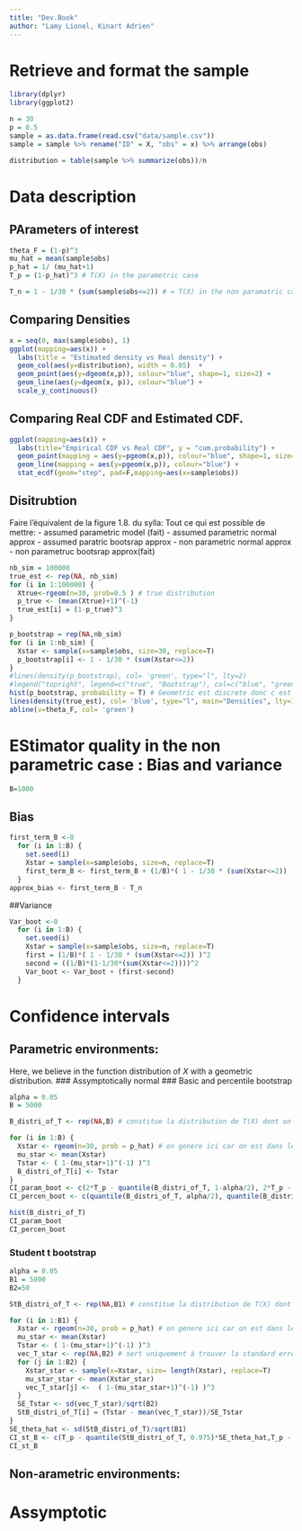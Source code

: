 ```yaml
---
title: "Dev.Book"
author: "Lamy Lionel, Kinart Adrien"
---
```


# Retrieve and format the sample 

```r
library(dplyr)
library(ggplot2)

n = 30 
p = 0.5
sample = as.data.frame(read.csv("data/sample.csv"))
sample = sample %>% rename("ID" = X, "obs" = x) %>% arrange(obs)

distribution = table(sample %>% summarize(obs))/n

```
# Data description
## PArameters of interest
```r
theta_F = (1-p)^3
mu_hat = mean(sample$obs)
p_hat = 1/ (mu_hat+1) 
T_p = (1-p_hat)^3 # T(X) in the parametric case

T_n = 1 - 1/30 * (sum(sample$obs<=2)) # = T(X) in the non paramatric case 
```

## Comparing Densities

```r
x = seq(0, max(sample$obs), 1)
ggplot(mapping=aes(x)) +
  labs(title = "Estimated density vs Real density") +
  geom_col(aes(y=distribution), width = 0.05)  + 
  geom_point(aes(y=dgeom(x,p)), colour="blue", shape=1, size=2) +
  geom_line(aes(y=dgeom(x, p)), colour="blue") + 
  scale_y_continuous()

```

## Comparing Real CDF and Estimated CDF.

```r
ggplot(mapping=aes(x)) +
  labs(title="Empirical CDF vs Real CDF", y = "cum.probability") +
  geom_point(mapping = aes(y=pgeom(x,p)), colour="blue", shape=1, size=2) + 
  geom_line(mapping = aes(y=pgeom(x,p)), colour="blue") +
  stat_ecdf(geom="step", pad=F,mapping=aes(x=sample$obs))
```
## Disitrubtion
Faire l'équivalent de la figure 1.8. du sylla:
Tout ce qui est possible de mettre: 
- assumed parametric model (fait)
- assumed parametric normal approx 
- assumed paratric bootsrap approx 
- non parametric normal approx
- non parametruc bootsrap approx(fait)

```r
nb_sim = 100000
true_est <- rep(NA, nb_sim)
for (i in 1:100000) {
  Xtrue<-rgeom(n=30, prob=0.5 ) # true distribution
  p_true <- (mean(Xtrue)+1)^(-1)
  true_est[i] = (1-p_true)^3
}

p_bootstrap = rep(NA,nb_sim)
for (i in 1:nb_sim) {
  Xstar <- sample(x=sample$obs, size=30, replace=T)
  p_bootstrap[i] <- 1 - 1/30 * (sum(Xstar<=2))
}
#lines(density(p_bootstrap), col= 'green', type="l", lty=2)
#legend("topright", legend=c("true", "Bootstrap"), col=c("blue", "green"), lty=1:2, cex=0.8)
hist(p_bootstrap, probability = T) # Geometric est discrete donc c est normal qu'il y ait des blancs je pense
lines(density(true_est), col= 'blue', type="l", main="Densities", lty=1  , xlab="p" )
abline(v=theta_F, col= 'green')

```


# EStimator quality in the non parametric case : Bias and variance
```r
B=1000
```
## Bias
```r
first_term_B <-0
  for (i in 1:B) {
    set.seed(i)
    Xstar = sample(x=sample$obs, size=n, replace=T)
    first_term_B <- first_term_B + (1/B)*( 1 - 1/30 * (sum(Xstar<=2)) )
  }
approx_bias <- first_term_B - T_n
```
##Variance
```r
Var_boot <-0
  for (i in 1:B) {
    set.seed(i)
    Xstar = sample(x=sample$obs, size=n, replace=T)
    first = (1/B)*( 1 - 1/30 * (sum(Xstar<=2)) )^2
    second = ((1/B)*(1-1/30*(sum(Xstar<=2))))^2 
    Var_boot <- Var_boot + (first-second)
  }

```



# Confidence intervals
## Parametric environments:
Here, we believe in the function distribution of $X$ with a geometric distribution.
### Assymptotically normal
### Basic and percentile bootstrap
<!-- Not modified (except sample$obs) -->
```r
alpha = 0.05
B = 5000

B_distri_of_T <- rep(NA,B) # constitue la distribution de T(X) dont on va choper les quantiles

for (i in 1:B) {
  Xstar <- rgeom(n=30, prob = p_hat) # on genere ici car on est dans le cas parametrique
  mu_star <- mean(Xstar)
  Tstar <- ( 1-(mu_star+1)^(-1) )^3
  B_distri_of_T[i] <- Tstar
}
CI_param_boot <- c(2*T_p - quantile(B_distri_of_T, 1-alpha/2), 2*T_p - quantile(B_distri_of_T, alpha/2))
CI_percen_boot <- c(quantile(B_distri_of_T, alpha/2), quantile(B_distri_of_T, 1-alpha/2))

hist(B_distri_of_T)
CI_param_boot
CI_percen_boot
```


### Student t bootstrap
<!-- je me suis inspirer de https://www.textbook.ds100.org/ch/18/hyp_studentized.html -->
```r
alpha = 0.05
B1 = 5000
B2=50

StB_distri_of_T <- rep(NA,B1) # constitue la distribution de T(X) dont on va choper les quantiles

for (i in 1:B1) {
  Xstar <- rgeom(n=30, prob = p_hat) # on genere ici car on est dans le cas parametrique
  mu_star <- mean(Xstar)
  Tstar <- ( 1-(mu_star+1)^(-1) )^3
  vec_T_star <- rep(NA,B2) # sert uniquement à trouver la standard error de la statistiques bootstrapée
  for (j in 1:B2) {
    Xstar_star <- sample(x=Xstar, size= length(Xstar), replace=T)
    mu_star_star <- mean(Xstar_star)
    vec_T_star[j] <-  ( 1-(mu_star_star+1)^(-1) )^3
  }
  SE_Tstar <- sd(vec_T_star)/sqrt(B2)
  StB_distri_of_T[i] = (Tstar - mean(vec_T_star))/SE_Tstar
}
SE_theta_hat <- sd(StB_distri_of_T)/sqrt(B1)
CI_st_B <- c(T_p - quantile(StB_distri_of_T, 0.975)*SE_theta_hat,T_p - quantile(StB_distri_of_T, 0.025)*SE_theta_hat )
CI_st_B
```


## Non-arametric environments:
# Assymptotic 


<!-- 
The cleanest option, imho, is to handle each task in a specific file (ie. "basic-bootstrap.R")
and to call it here by typing: source("path_to_file.R")
-->